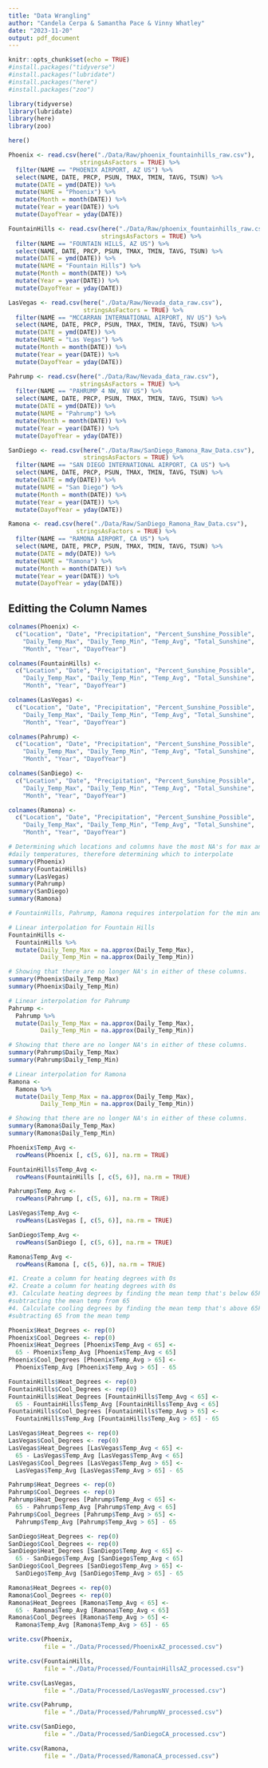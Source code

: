 ```yaml
---
title: "Data Wrangling"
author: "Candela Cerpa & Samantha Pace & Vinny Whatley"
date: "2023-11-20"
output: pdf_document
---
```


```r
knitr::opts_chunk$set(echo = TRUE)
#install.packages("tidyverse")
#install.packages("lubridate")
#install.packages("here")
#install.packages("zoo")

library(tidyverse)
library(lubridate)
library(here)
library(zoo)

here()
```

```r
Phoenix <- read.csv(here("./Data/Raw/phoenix_fountainhills_raw.csv"),
                    stringsAsFactors = TRUE) %>% 
  filter(NAME == "PHOENIX AIRPORT, AZ US") %>% 
  select(NAME, DATE, PRCP, PSUN, TMAX, TMIN, TAVG, TSUN) %>% 
  mutate(DATE = ymd(DATE)) %>%
  mutate(NAME = "Phoenix") %>%
  mutate(Month = month(DATE)) %>%
  mutate(Year = year(DATE)) %>%
  mutate(DayofYear = yday(DATE))

FountainHills <- read.csv(here("./Data/Raw/phoenix_fountainhills_raw.csv"),
                          stringsAsFactors = TRUE) %>% 
  filter(NAME == "FOUNTAIN HILLS, AZ US") %>% 
  select(NAME, DATE, PRCP, PSUN, TMAX, TMIN, TAVG, TSUN) %>% 
  mutate(DATE = ymd(DATE)) %>%
  mutate(NAME = "Fountain Hills") %>%
  mutate(Month = month(DATE)) %>%
  mutate(Year = year(DATE)) %>%
  mutate(DayofYear = yday(DATE))

LasVegas <- read.csv(here("./Data/Raw/Nevada_data_raw.csv"),
                     stringsAsFactors = TRUE) %>% 
  filter(NAME == "MCCARRAN INTERNATIONAL AIRPORT, NV US") %>% 
  select(NAME, DATE, PRCP, PSUN, TMAX, TMIN, TAVG, TSUN) %>% 
  mutate(DATE = ymd(DATE)) %>%
  mutate(NAME = "Las Vegas") %>%
  mutate(Month = month(DATE)) %>%
  mutate(Year = year(DATE)) %>%
  mutate(DayofYear = yday(DATE))

Pahrump <- read.csv(here("./Data/Raw/Nevada_data_raw.csv"),
                    stringsAsFactors = TRUE) %>% 
  filter(NAME == "PAHRUMP 4 NW, NV US") %>% 
  select(NAME, DATE, PRCP, PSUN, TMAX, TMIN, TAVG, TSUN) %>% 
  mutate(DATE = ymd(DATE)) %>%
  mutate(NAME = "Pahrump") %>%
  mutate(Month = month(DATE)) %>%
  mutate(Year = year(DATE)) %>%
  mutate(DayofYear = yday(DATE))

SanDiego <- read.csv(here("./Data/Raw/SanDiego_Ramona_Raw_Data.csv"),
                     stringsAsFactors = TRUE) %>% 
  filter(NAME == "SAN DIEGO INTERNATIONAL AIRPORT, CA US") %>% 
  select(NAME, DATE, PRCP, PSUN, TMAX, TMIN, TAVG, TSUN) %>% 
  mutate(DATE = mdy(DATE)) %>%
  mutate(NAME = "San Diego") %>%
  mutate(Month = month(DATE)) %>%
  mutate(Year = year(DATE)) %>%
  mutate(DayofYear = yday(DATE))

Ramona <- read.csv(here("./Data/Raw/SanDiego_Ramona_Raw_Data.csv"),
                   stringsAsFactors = TRUE) %>% 
  filter(NAME == "RAMONA AIRPORT, CA US") %>% 
  select(NAME, DATE, PRCP, PSUN, TMAX, TMIN, TAVG, TSUN) %>% 
  mutate(DATE = mdy(DATE)) %>%
  mutate(NAME = "Ramona") %>%
  mutate(Month = month(DATE)) %>%
  mutate(Year = year(DATE)) %>%
  mutate(DayofYear = yday(DATE))
```

## Editting the Column Names

```r
colnames(Phoenix) <-
  c("Location", "Date", "Precipitation", "Percent_Sunshine_Possible",
    "Daily_Temp_Max", "Daily_Temp_Min", "Temp_Avg", "Total_Sunshine",
    "Month", "Year", "DayofYear")

colnames(FountainHills) <-
  c("Location", "Date", "Precipitation", "Percent_Sunshine_Possible",
    "Daily_Temp_Max", "Daily_Temp_Min", "Temp_Avg", "Total_Sunshine",
    "Month", "Year", "DayofYear")

colnames(LasVegas) <-
  c("Location", "Date", "Precipitation", "Percent_Sunshine_Possible",
    "Daily_Temp_Max", "Daily_Temp_Min", "Temp_Avg", "Total_Sunshine",
    "Month", "Year", "DayofYear")

colnames(Pahrump) <-
  c("Location", "Date", "Precipitation", "Percent_Sunshine_Possible",
    "Daily_Temp_Max", "Daily_Temp_Min", "Temp_Avg", "Total_Sunshine",
    "Month", "Year", "DayofYear")

colnames(SanDiego) <-
  c("Location", "Date", "Precipitation", "Percent_Sunshine_Possible",
    "Daily_Temp_Max", "Daily_Temp_Min", "Temp_Avg", "Total_Sunshine",
    "Month", "Year", "DayofYear")

colnames(Ramona) <-
  c("Location", "Date", "Precipitation", "Percent_Sunshine_Possible",
    "Daily_Temp_Max", "Daily_Temp_Min", "Temp_Avg", "Total_Sunshine",
    "Month", "Year", "DayofYear")
```

```r
# Determining which locations and columns have the most NA's for max and min
#daily temperatures, therefore determining which to interpolate
summary(Phoenix)
summary(FountainHills)
summary(LasVegas)
summary(Pahrump)
summary(SanDiego)
summary(Ramona)
```

```r
# FountainHills, Pahrump, Ramona requires interpolation for the min and max temps

# Linear interpolation for Fountain Hills
FountainHills <-
  FountainHills %>% 
  mutate(Daily_Temp_Max = na.approx(Daily_Temp_Max), 
         Daily_Temp_Min = na.approx(Daily_Temp_Min))

# Showing that there are no longer NA's in either of these columns.
summary(Phoenix$Daily_Temp_Max)
summary(Phoenix$Daily_Temp_Min)

# Linear interpolation for Pahrump
Pahrump <-
  Pahrump %>% 
  mutate(Daily_Temp_Max = na.approx(Daily_Temp_Max), 
         Daily_Temp_Min = na.approx(Daily_Temp_Min))

# Showing that there are no longer NA's in either of these columns.
summary(Pahrump$Daily_Temp_Max)
summary(Pahrump$Daily_Temp_Min)

# Linear interpolation for Ramona
Ramona <-
  Ramona %>% 
  mutate(Daily_Temp_Max = na.approx(Daily_Temp_Max), 
         Daily_Temp_Min = na.approx(Daily_Temp_Min))

# Showing that there are no longer NA's in either of these columns.
summary(Ramona$Daily_Temp_Max)
summary(Ramona$Daily_Temp_Min)
```

```r
Phoenix$Temp_Avg <- 
  rowMeans(Phoenix [, c(5, 6)], na.rm = TRUE)

FountainHills$Temp_Avg <- 
  rowMeans(FountainHills [, c(5, 6)], na.rm = TRUE)

Pahrump$Temp_Avg <- 
  rowMeans(Pahrump [, c(5, 6)], na.rm = TRUE)

LasVegas$Temp_Avg <- 
  rowMeans(LasVegas [, c(5, 6)], na.rm = TRUE)

SanDiego$Temp_Avg <- 
  rowMeans(SanDiego [, c(5, 6)], na.rm = TRUE)

Ramona$Temp_Avg <- 
  rowMeans(Ramona [, c(5, 6)], na.rm = TRUE)
```

```r
#1. Create a column for heating degrees with 0s
#2. Create a column for heating degrees with 0s
#3. Calculate heating degrees by finding the mean temp that's below 65F then
#subtracting the mean temp from 65
#4. Calculate cooling degrees by finding the mean temp that's above 65F then
#subtracting 65 from the mean temp

Phoenix$Heat_Degrees <- rep(0)
Phoenix$Cool_Degrees <- rep(0)
Phoenix$Heat_Degrees [Phoenix$Temp_Avg < 65] <-
  65 - Phoenix$Temp_Avg [Phoenix$Temp_Avg < 65]
Phoenix$Cool_Degrees [Phoenix$Temp_Avg > 65] <-
  Phoenix$Temp_Avg [Phoenix$Temp_Avg > 65] - 65

FountainHills$Heat_Degrees <- rep(0)
FountainHills$Cool_Degrees <- rep(0)
FountainHills$Heat_Degrees [FountainHills$Temp_Avg < 65] <-
  65 - FountainHills$Temp_Avg [FountainHills$Temp_Avg < 65]
FountainHills$Cool_Degrees [FountainHills$Temp_Avg > 65] <-
  FountainHills$Temp_Avg [FountainHills$Temp_Avg > 65] - 65

LasVegas$Heat_Degrees <- rep(0)
LasVegas$Cool_Degrees <- rep(0)
LasVegas$Heat_Degrees [LasVegas$Temp_Avg < 65] <-
  65 - LasVegas$Temp_Avg [LasVegas$Temp_Avg < 65]
LasVegas$Cool_Degrees [LasVegas$Temp_Avg > 65] <-
  LasVegas$Temp_Avg [LasVegas$Temp_Avg > 65] - 65

Pahrump$Heat_Degrees <- rep(0)
Pahrump$Cool_Degrees <- rep(0)
Pahrump$Heat_Degrees [Pahrump$Temp_Avg < 65] <-
  65 - Pahrump$Temp_Avg [Pahrump$Temp_Avg < 65]
Pahrump$Cool_Degrees [Pahrump$Temp_Avg > 65] <-
  Pahrump$Temp_Avg [Pahrump$Temp_Avg > 65] - 65

SanDiego$Heat_Degrees <- rep(0)
SanDiego$Cool_Degrees <- rep(0)
SanDiego$Heat_Degrees [SanDiego$Temp_Avg < 65] <-
  65 - SanDiego$Temp_Avg [SanDiego$Temp_Avg < 65]
SanDiego$Cool_Degrees [SanDiego$Temp_Avg > 65] <-
  SanDiego$Temp_Avg [SanDiego$Temp_Avg > 65] - 65

Ramona$Heat_Degrees <- rep(0)
Ramona$Cool_Degrees <- rep(0)
Ramona$Heat_Degrees [Ramona$Temp_Avg < 65] <-
  65 - Ramona$Temp_Avg [Ramona$Temp_Avg < 65]
Ramona$Cool_Degrees [Ramona$Temp_Avg > 65] <-
  Ramona$Temp_Avg [Ramona$Temp_Avg > 65] - 65
```

```r
write.csv(Phoenix, 
          file = "./Data/Processed/PhoenixAZ_processed.csv")

write.csv(FountainHills, 
          file = "./Data/Processed/FountainHillsAZ_processed.csv")

write.csv(LasVegas, 
          file = "./Data/Processed/LasVegasNV_processed.csv")

write.csv(Pahrump,
          file = "./Data/Processed/PahrumpNV_processed.csv")

write.csv(SanDiego,
          file = "./Data/Processed/SanDiegoCA_processed.csv")

write.csv(Ramona,
          file = "./Data/Processed/RamonaCA_processed.csv")
```
